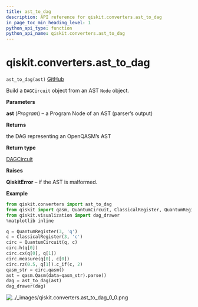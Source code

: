 ```yaml
---
title: ast_to_dag
description: API reference for qiskit.converters.ast_to_dag
in_page_toc_min_heading_level: 1
python_api_type: function
python_api_name: qiskit.converters.ast_to_dag
---
```


<span id="qiskit-converters-ast-to-dag" />

# qiskit.converters.ast\_to\_dag

<span id="qiskit.converters.ast_to_dag" />

`ast_to_dag(ast)` [GitHub](https://github.com/qiskit/qiskit/tree/stable/0.16/qiskit/converters/ast_to_dag.py "view source code")

Build a `DAGCircuit` object from an AST `Node` object.

**Parameters**

**ast** (*Program*) – a Program Node of an AST (parser’s output)

**Returns**

the DAG representing an OpenQASM’s AST

**Return type**

[DAGCircuit](qiskit.dagcircuit.DAGCircuit "qiskit.dagcircuit.DAGCircuit")

**Raises**

**QiskitError** – if the AST is malformed.

**Example**

```python
from qiskit.converters import ast_to_dag
from qiskit import qasm, QuantumCircuit, ClassicalRegister, QuantumRegister
from qiskit.visualization import dag_drawer
%matplotlib inline

q = QuantumRegister(3, 'q')
c = ClassicalRegister(3, 'c')
circ = QuantumCircuit(q, c)
circ.h(q[0])
circ.cx(q[0], q[1])
circ.measure(q[0], c[0])
circ.rz(0.5, q[1]).c_if(c, 2)
qasm_str = circ.qasm()
ast = qasm.Qasm(data=qasm_str).parse()
dag = ast_to_dag(ast)
dag_drawer(dag)
```

![../\_images/qiskit.converters.ast\_to\_dag\_0\_0.png](/images/api/qiskit/0.24/qiskit.converters.ast_to_dag_0_0.png)

